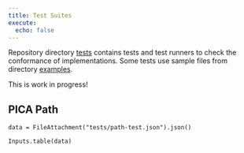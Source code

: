 ```yaml
---
title: Test Suites
execute:
  echo: false
---
```


Repository directory [tests](https://github.com/gbv/pica-specifications/tree/main/tests) contains tests and test runners to check the conformance of implementations. Some tests use sample files from directory [examples](https://github.com/gbv/pica-specifications/tree/main/examples).

::: {.callout-note}
This is work in progress!
:::

## PICA Path

```ojs
data = FileAttachment("tests/path-test.json").json()
```

```ojs
Inputs.table(data)
```
